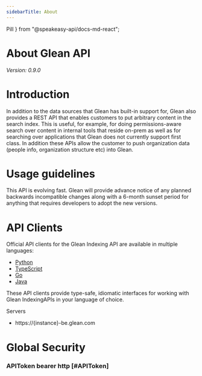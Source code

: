 ```yaml
---
sidebarTitle: About
---
```



  Pill
} from "@speakeasy-api/docs-md-react";

# About Glean API

_Version: 0.9.0_

# Introduction
In addition to the data sources that Glean has built-in support for, Glean also provides a REST API that enables customers to put arbitrary content in the search index. This is useful, for example, for doing permissions-aware search over content in internal tools that reside on-prem as well as for searching over applications that Glean does not currently support first class. In addition these APIs allow the customer to push organization data (people info, organization structure etc) into Glean.

# Usage guidelines
This API is evolving fast. Glean will provide advance notice of any planned backwards incompatible changes along
with a 6-month sunset period for anything that requires developers to adopt the new versions.

# API Clients
Official API clients for the Glean Indexing API are available in multiple languages:

- [Python](https://github.com/gleanwork/api-client-python)
- [TypeScript](https://github.com/gleanwork/api-client-typescript)
- [Go](https://github.com/gleanwork/api-client-go)
- [Java](https://github.com/gleanwork/api-client-java)

These API clients provide type-safe, idiomatic interfaces for working with Glean IndexingAPIs in your language of choice.


Servers

- https://\{instance\}-be.glean.com

# Global Security

### APIToken <Pill variant="info">bearer</Pill> <Pill variant="info">http</Pill> [#APIToken]